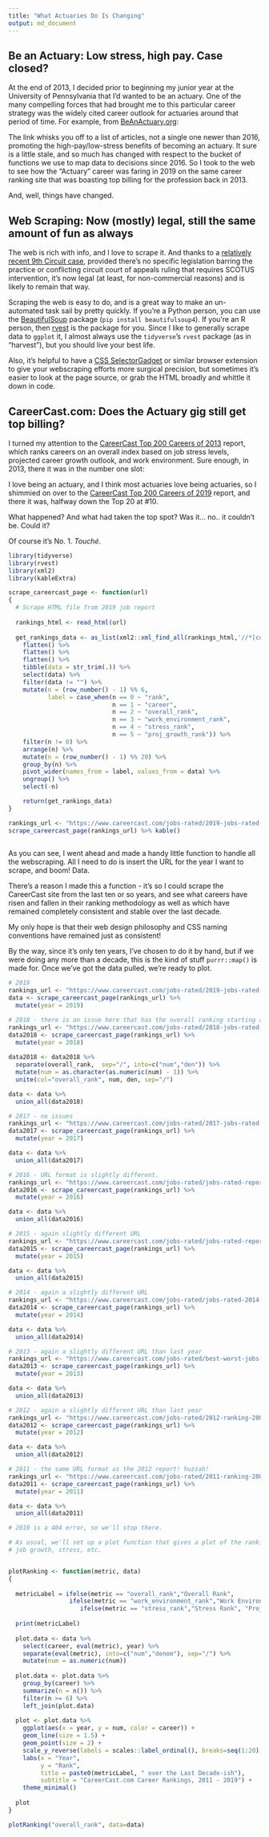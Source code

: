 ```yaml
---
title: "What Actuaries Do Is Changing"
output: md_document
---
```


## Be an Actuary: Low stress, high pay. Case closed?

At the end of 2013, I decided prior to beginning my junior year at the University of Pennsylvania that I'd wanted to be an actuary. One of the many compelling forces that had brought me to this particular career strategy was the widely cited career outlook for actuaries around that period of time. For example, from [BeAnActuary.org](https://beanactuary.org/why/?fa=a-top-ranked-job):

[](https://github.com/bentwheel/careercast-viz/blob/master/topjob.jpg?raw=true)

The link whisks you off to a list of articles, not a single one newer than 2016, promoting the high-pay/low-stress benefits of becoming an actuary. It sure is a little stale, and so much has changed with respect to the bucket of functions we use to map data to decisions since 2016. So I took to the web to see how the "Actuary" career was faring in 2019 on the same career ranking site that was boasting top billing for the profession back in 2013.

And, well, things have changed.

## Web Scraping: Now (mostly) legal, still the same amount of fun as always

The web is rich with info, and I love to scrape it. And thanks to a [relatively recent 9th Circuit case](https://www.vice.com/en/article/9kek83/linkedin-data-scraping-lawsuit-shot-down), provided there's no specific legislation barring the practice or conflicting circuit court of appeals ruling that requires SCOTUS intervention, it's now legal (at least, for non-commercial reasons) and is likely to remain that way.

Scraping the web is easy to do, and is a great way to make an un-automated task sail by pretty quickly. If you're a Python person, you can use the [BeautifulSoup](https://www.crummy.com/software/BeautifulSoup/) package (`pip install beautifulsoup4`). If you're an R person, then [rvest](https://github.com/tidyverse/rvest) is the package for you. Since I like to generally scrape data to `ggplot` it, I almost always use the `tidyverse`'s `rvest` package (as in "harvest"), but you should live your best life.

Also, it's helpful to have a [CSS SelectorGadget](https://selectorgadget.com/) or similar browser extension to give your webscraping efforts more surgical precision, but sometimes it's easier to look at the page source, or grab the HTML broadly and whittle it down in code.

## CareerCast.com: Does the Actuary gig still get top billing?

I turned my attention to the [CareerCast Top 200 Careers of 2013](https://www.careercast.com/jobs-rated/best-worst-jobs-2013) report, which ranks careers on an overall index based on job stress levels, projected career growth outlook, and work environment. Sure enough, in 2013, there it was in the number one slot:

[](https://github.com/bentwheel/careercast-viz/blob/master/topjob2013.JPG?raw=true)

I love being an actuary, and I think most actuaries love being actuaries, so I shimmied on over to the [CareerCast Top 200 Careers of 2019](https://www.careercast.com/jobs-rated/2019-jobs-rated-report) report, and there it was, halfway down the Top 20 at #10.

[](https://github.com/bentwheel/careercast-viz/blob/master/actuaryjob2019.JPG?raw=true)

What happened? And what had taken the top spot? Was it... no.. it couldn't be. Could it?

[](https://github.com/bentwheel/careercast-viz/blob/master/dsjob2019.JPG?raw=true)

Of course it's No. 1. *Touché*.

[](https://github.com/bentwheel/careercast-viz/blob/master/newman.jpg?raw=true)


```r

library(tidyverse)
library(rvest)
library(xml2)
library(kableExtra)

scrape_careercast_page <- function(url) 
{
  # Scrape HTML file from 2019 job report
  
  rankings_html <- read_html(url)
  
  get_rankings_data <- as_list(xml2::xml_find_all(rankings_html,'//*[contains(concat( " ", @class, " " ), concat( " ", "aiNormalizedNumber", " " ))] | //*[contains(concat( " ", @class, " " ), concat( " ", "views-field-field-name", " " ))]')) %>% 
    flatten() %>% 
    flatten() %>% 
    flatten() %>% 
    tibble(data = str_trim(.)) %>% 
    select(data) %>% 
    filter(data != "") %>% 
    mutate(n = (row_number() - 1) %% 6,
           label = case_when(n == 0 ~ "rank",
                             n == 1 ~ "career",
                             n == 2 ~ "overall_rank",
                             n == 3 ~ "work_environment_rank",
                             n == 4 ~ "stress_rank",
                             n == 5 ~ "proj_growth_rank")) %>% 
    filter(n != 0) %>% 
    arrange(n) %>% 
    mutate(n = (row_number() - 1) %% 20) %>% 
    group_by(n) %>% 
    pivot_wider(names_from = label, values_from = data) %>% 
    ungroup() %>% 
    select(-n)

    return(get_rankings_data)  
}

```

```r

rankings_url <- "https://www.careercast.com/jobs-rated/2019-jobs-rated-report?page=0"
scrape_careercast_page(rankings_url) %>% kable()
  
```

As you can see, I went ahead and made a handy little function to handle all the webscraping. All I need to do is insert the URL for the year I want to scrape, and boom! Data.

There's a reason I made this a function - it's so I could scrape the CareerCast site from the last ten or so years, and see what careers have risen and fallen in their ranking methodology as well as which have remained completely consistent and stable over the last decade. 

My only hope is that their web design philosophy and CSS naming conventions have remained just as consistent!

By the way, since it's only ten years, I've chosen to do it by hand, but if we were doing any more than a decade, this is the kind of stuff `purrr::map()` is made for. Once we've got the data pulled, we're ready to plot.

```r

# 2019
rankings_url <- "https://www.careercast.com/jobs-rated/2019-jobs-rated-report?page=0"
data <- scrape_careercast_page(rankings_url) %>% 
  mutate(year = 2019)

# 2018 - there is an issue here that has the overall ranking starting at 2 instead of 1. I've corrected for this.
rankings_url <- "https://www.careercast.com/jobs-rated/2018-jobs-rated-report"
data2018 <- scrape_careercast_page(rankings_url) %>% 
  mutate(year = 2018)
  
data2018 <- data2018 %>% 
  separate(overall_rank,  sep="/", into=c("num","den")) %>% 
  mutate(num = as.character(as.numeric(num) - 1)) %>% 
  unite(col="overall_rank", num, den, sep="/")

data <- data %>% 
  union_all(data2018)

# 2017 - no issues
rankings_url <- "https://www.careercast.com/jobs-rated/2017-jobs-rated-report"
data2017 <- scrape_careercast_page(rankings_url) %>% 
  mutate(year = 2017)

data <- data %>% 
  union_all(data2017)

# 2016 - URL format is slightly different.
rankings_url <- "https://www.careercast.com/jobs-rated/jobs-rated-report-2016-ranking-200-jobs"
data2016 <- scrape_careercast_page(rankings_url) %>% 
  mutate(year = 2016)

data <- data %>% 
  union_all(data2016)

# 2015 - again slightly different URL
rankings_url <- "https://www.careercast.com/jobs-rated/jobs-rated-report-2015-ranking-top-200-jobs"
data2015 <- scrape_careercast_page(rankings_url) %>% 
  mutate(year = 2015)

data <- data %>% 
  union_all(data2015)

# 2014 - again a slightly different URL
rankings_url <- "https://www.careercast.com/jobs-rated/jobs-rated-2014-ranking-200-jobs-best-worst"
data2014 <- scrape_careercast_page(rankings_url) %>% 
  mutate(year = 2014)

data <- data %>% 
  union_all(data2014)

# 2013 - again a slightly different URL than last year
rankings_url <- "https://www.careercast.com/jobs-rated/best-worst-jobs-2013"
data2013 <- scrape_careercast_page(rankings_url) %>% 
  mutate(year = 2013)

data <- data %>% 
  union_all(data2013)

# 2012 - again a slightly different URL than last year
rankings_url <- "https://www.careercast.com/jobs-rated/2012-ranking-200-jobs-best-worst"
data2012 <- scrape_careercast_page(rankings_url) %>% 
  mutate(year = 2012)

data <- data %>% 
  union_all(data2012)

# 2011 - the same URL format as the 2012 report! huzzah!
rankings_url <- "https://www.careercast.com/jobs-rated/2011-ranking-200-jobs-best-worst"
data2011 <- scrape_careercast_page(rankings_url) %>% 
  mutate(year = 2011)

data <- data %>% 
  union_all(data2011)

# 2010 is a 404 error, so we'll stop there.
```


```r

# As usual, we'll set up a plot function that gives a plot of the ranking we want - overall,
# job growth, stress, etc.


plotRanking <- function(metric, data)
{
  
  metricLabel = ifelse(metric == "overall_rank","Overall Rank",
                 ifelse(metric == "work_environment_rank","Work Environment Rank",
                    ifelse(metric == "stress_rank","Stress Rank", "Projected Growth Rank")))
  
  print(metricLabel)
  
  plot.data <- data %>% 
    select(career, eval(metric), year) %>% 
    separate(eval(metric), into=c("num","denom"), sep="/") %>% 
    mutate(num = as.numeric(num))
  
  plot.data <- plot.data %>% 
    group_by(career) %>% 
    summarize(n = n()) %>% 
    filter(n >= 6) %>% 
    left_join(plot.data)
  
  plot <- plot.data %>% 
    ggplot(aes(x = year, y = num, color = career)) + 
    geom_line(size = 1.5) +
    geom_point(size = 2) + 
    scale_y_reverse(labels = scales::label_ordinal(), breaks=seq(1:20)) +
    labs(x = "Year",
         y = "Rank",
         title = paste0(metricLabel, " over the Last Decade-ish"),
         subtitle = "CareerCast.com Career Rankings, 2011 - 2019") +
    theme_minimal()
    
  plot
}
```

```r
plotRanking("overall_rank", data=data)

```

